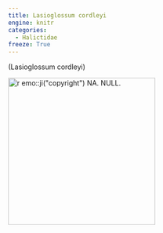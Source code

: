 ```yaml
---
title: Lasioglossum cordleyi
engine: knitr
categories:
  - Halictidae
freeze: True
---
```

(Lasioglossum cordleyi)

[![`r emo::ji("copyright")` NA. NULL.](/files/no_bee.png){height=300}](NA)
